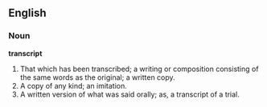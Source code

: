 ==English==

===Noun===

'''transcript'''

#That which has been transcribed; a writing or composition consisting of the same words as the original; a written copy.
#A copy of any kind; an imitation.
#A written version of what was said orally; as, a transcript of a trial.